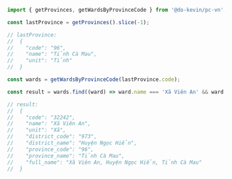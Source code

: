 ---
---

```javascript
import { getProvinces, getWardsByProvinceCode } from '@do-kevin/pc-vn';

const lastProvince = getProvinces().slice(-1);

// lastProvince:
//  {
//    "code": "96",
//    "name": "Tỉnh Cà Mau",
//    "unit": "Tỉnh"
//  }

const wards = getWardsByProvinceCode(lastProvince.code);

const result = wards.find((ward) => ward.name === 'Xã Viên An' && ward.district_code === '973');

// result:
//  {
//    "code": "32242",
//    "name": "Xã Viên An",
//    "unit": "Xã",
//    "district_code": "973",
//    "district_name": "Huyện Ngọc Hiển",
//    "province_code": "96",
//    "province_name": "Tỉnh Cà Mau",
//    "full_name": "Xã Viên An, Huyện Ngọc Hiển, Tỉnh Cà Mau"
//  }
```
